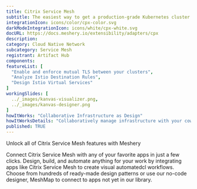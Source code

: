 ```yaml
---
title: Citrix Service Mesh
subtitle: The easiest way to get a production-grade Kubernetes cluster up and running
integrationIcon: icons/color/cpx-color.svg
darkModeIntegrationIcon: icons/white/cpx-white.svg
docURL: https://docs.meshery.io/extensibility/adapters/cpx
description: 
category: Cloud Native Network
subcategory: Service Mesh
registrant: Artifact Hub
components: 
featureList: [
  "Enable and enforce mutual TLS between your clusters",
  "Analyze Istio Destination Rules",
  "Design Istio Virtual Services"
]
workingSlides: [
  ../_images/kanvas-visualizer.png,
  ../_images/kanvas-designer.png
]
howItWorks: "Collaborative Infrastructure as Design"
howItWorksDetails: "Collaboratively manage infrastructure with your coworkers synchronously sharing the same designs."
published: TRUE
---
```

<p>
Unlock all of Citrix Service Mesh features with Meshery
</p>
<p>
    Connect Citrix Service Mesh with any of your favorite apps in just a few
    clicks. Design, build, and automate anything for your work by
    integrating apps like Citrix Service Mesh to create visual automatedcl
    workflows. Choose from hundreds of ready-made design patterns or use
    our no-code designer, MeshMap to connect to apps not yet in our
    library.
</p>
